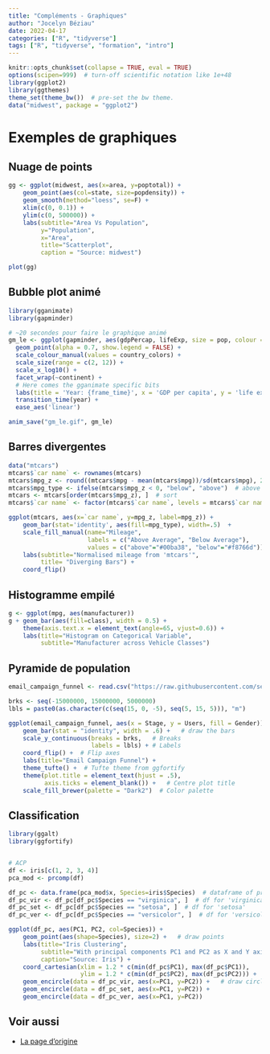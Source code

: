 ```yaml
---
title: "Compléments - Graphiques"
author: "Jocelyn Béziau"
date: 2022-04-17
categories: ["R", "tidyverse"]
tags: ["R", "tidyverse", "formation", "intro"]
---
```

    
```r
knitr::opts_chunk$set(collapse = TRUE, eval = TRUE)
options(scipen=999)  # turn-off scientific notation like 1e+48
library(ggplot2)
library(ggthemes)
theme_set(theme_bw())  # pre-set the bw theme.
data("midwest", package = "ggplot2")
```
   
# Exemples de graphiques

## Nuage de points

```r
gg <- ggplot(midwest, aes(x=area, y=poptotal)) + 
    geom_point(aes(col=state, size=popdensity)) + 
    geom_smooth(method="loess", se=F) + 
    xlim(c(0, 0.1)) +
    ylim(c(0, 500000)) +
    labs(subtitle="Area Vs Population", 
         y="Population", 
         x="Area",
         title="Scatterplot", 
         caption = "Source: midwest")

plot(gg)
```


## Bubble plot animé

<!--A faire fonctionner... et données à changer -> (pas trop d'idée)
(voir https://gganimate.com/)-->

```r
library(gganimate)
library(gapminder)

# ~20 secondes pour faire le graphique animé
gm_le <- ggplot(gapminder, aes(gdpPercap, lifeExp, size = pop, colour = country)) +
  geom_point(alpha = 0.7, show.legend = FALSE) +
  scale_colour_manual(values = country_colors) +
  scale_size(range = c(2, 12)) +
  scale_x_log10() +
  facet_wrap(~continent) +
  # Here comes the gganimate specific bits
  labs(title = 'Year: {frame_time}', x = 'GDP per capita', y = 'life expectancy') +
  transition_time(year) +
  ease_aes('linear')

anim_save("gm_le.gif", gm_le)
```

## Barres divergentes

<!--données à changer ->  évolution des secteurs d'activité durant la crise Covid ?

(à partir des données de https://www.insee.fr/fr/statistiques/5017251?sommaire=5017369)-->

```r
data("mtcars") 
mtcars$`car name` <- rownames(mtcars)
mtcars$mpg_z <- round((mtcars$mpg - mean(mtcars$mpg))/sd(mtcars$mpg), 2)  # compute normalized mpg
mtcars$mpg_type <- ifelse(mtcars$mpg_z < 0, "below", "above")  # above / below avg flag
mtcars <- mtcars[order(mtcars$mpg_z), ]  # sort
mtcars$`car name` <- factor(mtcars$`car name`, levels = mtcars$`car name`)  # convert to factor to retain sorted order in plot.
```

```r
ggplot(mtcars, aes(x=`car name`, y=mpg_z, label=mpg_z)) + 
    geom_bar(stat='identity', aes(fill=mpg_type), width=.5)  +
    scale_fill_manual(name="Mileage", 
                      labels = c("Above Average", "Below Average"), 
                      values = c("above"="#00ba38", "below"="#f8766d")) + 
    labs(subtitle="Normalised mileage from 'mtcars'", 
         title= "Diverging Bars") + 
    coord_flip()
```

## Histogramme empilé

```r
g <- ggplot(mpg, aes(manufacturer))
g + geom_bar(aes(fill=class), width = 0.5) + 
    theme(axis.text.x = element_text(angle=65, vjust=0.6)) + 
    labs(title="Histogram on Categorical Variable", 
         subtitle="Manufacturer across Vehicle Classes") 
```
## Pyramide de population

<!--données à changer : pyramide des âges Insee-->

```r
email_campaign_funnel <- read.csv("https://raw.githubusercontent.com/selva86/datasets/master/email_campaign_funnel.csv")

brks <- seq(-15000000, 15000000, 5000000)
lbls = paste0(as.character(c(seq(15, 0, -5), seq(5, 15, 5))), "m")
```

```r
ggplot(email_campaign_funnel, aes(x = Stage, y = Users, fill = Gender)) +   # Fill column
    geom_bar(stat = "identity", width = .6) +   # draw the bars
    scale_y_continuous(breaks = brks,   # Breaks
                       labels = lbls) + # Labels
    coord_flip() +  # Flip axes
    labs(title="Email Campaign Funnel") +
    theme_tufte() +  # Tufte theme from ggfortify
    theme(plot.title = element_text(hjust = .5), 
          axis.ticks = element_blank()) +   # Centre plot title
    scale_fill_brewer(palette = "Dark2")  # Color palette
```

## Classification 

```r
library(ggalt)
library(ggfortify)


# ACP
df <- iris[c(1, 2, 3, 4)]
pca_mod <- prcomp(df)

df_pc <- data.frame(pca_mod$x, Species=iris$Species)  # dataframe of principal components
df_pc_vir <- df_pc[df_pc$Species == "virginica", ]  # df for 'virginica'
df_pc_set <- df_pc[df_pc$Species == "setosa", ]  # df for 'setosa'
df_pc_ver <- df_pc[df_pc$Species == "versicolor", ]  # df for 'versicolor'

```

```r
ggplot(df_pc, aes(PC1, PC2, col=Species)) + 
    geom_point(aes(shape=Species), size=2) +   # draw points
    labs(title="Iris Clustering", 
         subtitle="With principal components PC1 and PC2 as X and Y axis",
         caption="Source: Iris") + 
    coord_cartesian(xlim = 1.2 * c(min(df_pc$PC1), max(df_pc$PC1)), 
                    ylim = 1.2 * c(min(df_pc$PC2), max(df_pc$PC2))) +   # change axis limits
    geom_encircle(data = df_pc_vir, aes(x=PC1, y=PC2)) +   # draw circles
    geom_encircle(data = df_pc_set, aes(x=PC1, y=PC2)) + 
    geom_encircle(data = df_pc_ver, aes(x=PC1, y=PC2))
```

## Voir aussi

* [La page d'origine](http://r-statistics.co/Top50-Ggplot2-Visualizations-MasterList-R-Code.html)

